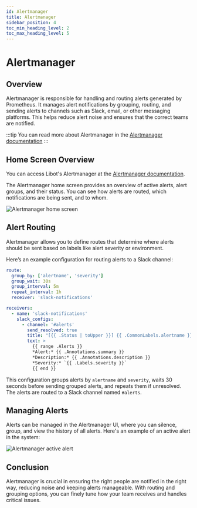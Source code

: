 ```yaml
---
id: Alertmanager
title: Alertmanager
sidebar_position: 4
toc_min_heading_level: 2
toc_max_heading_level: 5
---
```



# Alertmanager

## Overview
Alertmanager is responsible for handling and routing alerts generated by Prometheus.
It manages alert notifications by grouping, routing, and sending alerts to channels such as Slack, email,
or other messaging platforms. This helps reduce alert noise and ensures that the correct teams are notified. 

:::tip
You can read more about Alertmanager in the [Alertmanager documentation](https://prometheus.io/docs/alerting/latest/alertmanager/)
:::

## Home Screen Overview
You can access Libot's Alertmanager at the [Alertmanager documentation](https://alertmanager.mapcolonies.net).

The Alertmanager home screen provides an overview of active alerts, alert groups, and their status.
You can see how alerts are routed, which notifications are being sent, and to whom. 

![Alertmanager home screen](./img/alertmanager/alertmanager-homescreen.png)

## Alert Routing

Alertmanager allows you to define routes that determine where alerts should be sent based on labels
like alert severity or environment.

Here’s an example configuration for routing alerts to a Slack channel:

```yaml
route:
  group_by: ['alertname', 'severity']
  group_wait: 30s
  group_interval: 5m
  repeat_interval: 1h
  receiver: 'slack-notifications'

receivers:
  - name: 'slack-notifications'
    slack_configs:
      - channel: '#alerts'
        send_resolved: true
        title: "[{{ .Status | toUpper }}] {{ .CommonLabels.alertname }}"
        text: >
          {{ range .Alerts }} 
          *Alert:* {{ .Annotations.summary }}
          *Description:* {{ .Annotations.description }}
          *Severity:* `{{ .Labels.severity }}`
          {{ end }}
```

This configuration groups alerts by `alertname` and `severity`, waits 30 seconds before sending grouped alerts,
and repeats them if unresolved. The alerts are routed to a Slack channel named `#alerts`.

## Managing Alerts

Alerts can be managed in the Alertmanager UI, where you can silence, group, and view the history of all alerts.
Here's an example of an active alert in the system:

![Alertmanager active alert](./img/alertmanager/alertmanager-alert.png)

## Conclusion

Alertmanager is crucial in ensuring the right people are notified in the right way, reducing noise and keeping alerts manageable. With routing and grouping options, you can finely tune how your team receives and handles critical issues.
